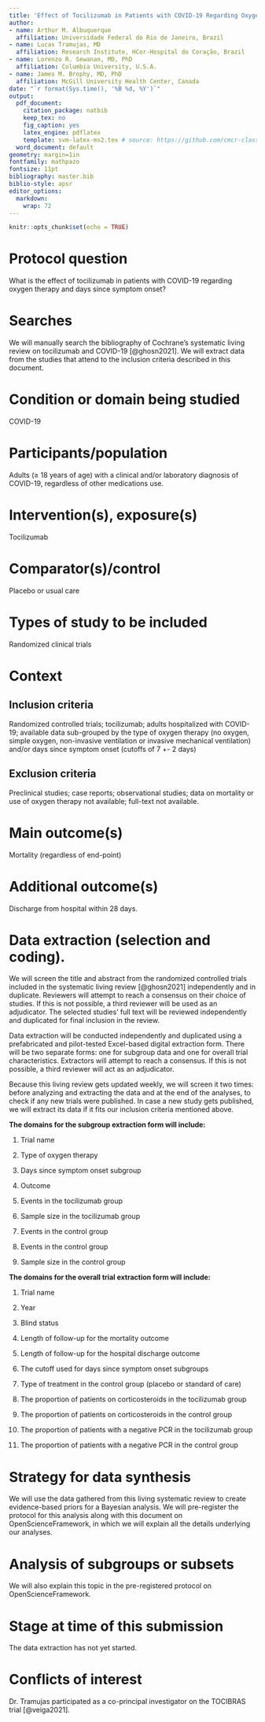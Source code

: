 ```yaml
---
title: 'Effect of Tocilizumab in Patients with COVID-19 Regarding Oxygen Therapy and Days Since Symptom Onset: Data Extraction Protocol'
author:
- name: Arthur M. Albuquerque
  affiliation: Universidade Federal do Rio de Janeiro, Brazil
- name: Lucas Tramujas, MD
  affiliation: Research Institute, HCor‐Hospital do Coração, Brazil
- name: Lorenzo R. Sewanan, MD, PhD
  affiliation: Columbia University, U.S.A.
- name: James M. Brophy, MD, PhD
  affiliation: McGill University Health Center, Canada
date: "`r format(Sys.time(), '%B %d, %Y')`"
output:
  pdf_document:
    citation_package: natbib
    keep_tex: no
    fig_caption: yes
    latex_engine: pdflatex
    template: svm-latex-ms2.tex # source: https://github.com/cmcr-class/example_article
  word_document: default
geometry: margin=1in
fontfamily: mathpazo
fontsize: 11pt
bibliography: master.bib
biblio-style: apsr
editor_options: 
  markdown: 
    wrap: 72
---
```


```r
knitr::opts_chunk$set(echo = TRUE)
```

# Protocol question

What is the effect of tocilizumab in patients with COVID-19 regarding oxygen
therapy and days since symptom onset?

# Searches

We will manually search the bibliography of Cochrane's systematic living
review on tocilizumab and COVID-19 [@ghosn2021]. We will extract data from the
studies that attend to the inclusion criteria described in this document.

# Condition or domain being studied

COVID-19

# Participants/population

Adults ($\geq$ 18 years of age) with a clinical and/or laboratory diagnosis 
of COVID-19, regardless of other medications use.

# Intervention(s), exposure(s)

Tocilizumab

# Comparator(s)/control

Placebo or usual care

# Types of study to be included

Randomized clinical trials

# Context

## Inclusion criteria

Randomized controlled trials; tocilizumab; adults hospitalized with COVID-19;
available data sub-grouped by the type of oxygen therapy (no oxygen, simple
oxygen, non-invasive ventilation or invasive mechanical ventilation) and/or days
since symptom onset (cutoffs of 7 +- 2 days)

## Exclusion criteria

Preclinical studies; case reports; observational studies; data on mortality or
use of oxygen therapy not available; full-text not available.

# Main outcome(s)

Mortality (regardless of end-point)

# Additional outcome(s)

Discharge from hospital within 28 days.

# Data extraction (selection and coding).

We will screen the title and abstract from the randomized controlled trials
included in the systematic living review [@ghosn2021] independently
and in duplicate. Reviewers will attempt to reach a consensus on their choice of
studies. If this is not possible, a third reviewer will be used as an
adjudicator. The selected studies' full text will be reviewed independently and
duplicated for final inclusion in the review.

Data extraction will be conducted independently and duplicated using a
prefabricated and pilot-tested Excel-based digital extraction form. There will
be two separate forms: one for subgroup data and one for overall trial
characteristics. Extractors will attempt to reach a consensus. If this is not
possible, a third reviewer will act as an adjudicator.

Because this living review gets updated weekly, we will screen it two times:
before analyzing and extracting the data and at the end of the analyses, to
check if any new trials were published. In case a new study gets published, we
will extract its data if it fits our inclusion criteria mentioned above.

**The domains for the subgroup extraction form will include:**

1.  Trial name

2.  Type of oxygen therapy

3.  Days since symptom onset subgroup

4.  Outcome

5.  Events in the tocilizumab group

6.  Sample size in the tocilizumab group

7.  Events in the control group

8.  Events in the control group

9.  Sample size in the control group

**The domains for the overall trial extraction form will include:**

1.  Trial name

2.  Year

3.  Blind status

4.  Length of follow-up for the mortality outcome

5.  Length of follow-up for the hospital discharge outcome

6.  The cutoff used for days since symptom onset subgroups

7.  Type of treatment in the control group (placebo or standard of care)

8.  The proportion of patients on corticosteroids in the tocilizumab group

9. The proportion of patients on corticosteroids in the control group

10. The proportion of patients with a negative PCR in the tocilizumab group

11. The proportion of patients with a negative PCR in the control group

# Strategy for data synthesis

We will use the data gathered from this living systematic review to create
evidence-based priors for a Bayesian analysis. We will pre-register the protocol
for this analysis along with this document on OpenScienceFramework, in which we
will explain all the details underlying our analyses.

# Analysis of subgroups or subsets

We will also explain this topic in the pre-registered protocol on
OpenScienceFramework.

# Stage at time of this submission

The data extraction has not yet started.

# Conflicts of interest

Dr. Tramujas participated as a co-principal investigator on the TOCIBRAS trial
[@veiga2021].
